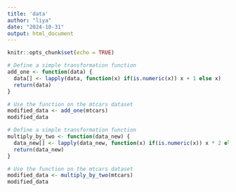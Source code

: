 ```yaml
---
title: 'data'
author: "liya"
date: "2024-10-31"
output: html_document
---
```


```r
knitr::opts_chunk$set(echo = TRUE)
```

```r
# Define a simple transformation function
add_one <- function(data) {
  data[] <- lapply(data, function(x) if(is.numeric(x)) x + 1 else x)
  return(data)
}

# Use the function on the mtcars dataset
modified_data <- add_one(mtcars)
modified_data
```
```r
# Define a simple transformation function
multiply_by_two <- function(data_new) {
  data_new[] <- lapply(data_new, function(x) if(is.numeric(x)) x * 2 else x)
  return(data_new)
}

# Use the function on the mtcars dataset
modified_data <- multiply_by_two(mtcars)
modified_data
```

